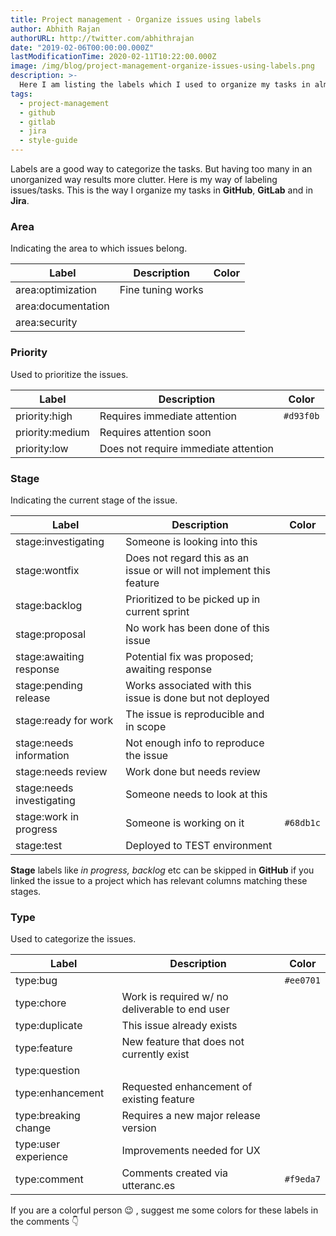 ```yaml
---
title: Project management - Organize issues using labels
author: Abhith Rajan
authorURL: http://twitter.com/abhithrajan
date: "2019-02-06T00:00:00.000Z"
lastModificationTime: 2020-02-11T10:22:00.000Z
image: /img/blog/project-management-organize-issues-using-labels.png
description: >-
  Here I am listing the labels which I used to organize my tasks in almost all the project management solutions like Jira, Gitlab and GitHub.
tags:
  - project-management
  - github
  - gitlab
  - jira
  - style-guide
---
```



Labels are a good way to categorize the tasks. But having too many in an unorganized way results more clutter.
Here is my way of labeling issues/tasks. This is the way I organize my tasks in **GitHub**, **GitLab** and in **Jira**.

### Area

Indicating the area to which issues belong.

| Label              | Description       | Color |
| ------------------ | ----------------- | ----- |
| area:optimization  | Fine tuning works |       |
| area:documentation |                   |       |
| area:security      |                   |       |

### Priority

Used to prioritize the issues.

| Label                                                        | Description                          | Color     |
| ------------------------------------------------------------ | ------------------------------------ | --------- |
| <Badge fill="#d93f0b" textColorIsWhite>priority:high</Badge> | Requires immediate attention         | `#d93f0b` |
| priority:medium                                              | Requires attention soon              |           |
| priority:low                                                 | Does not require immediate attention |           |

### Stage

Indicating the current stage of the issue.

| Label                                                                 | Description                                                         | Color     |
| --------------------------------------------------------------------- | ------------------------------------------------------------------- | --------- |
| stage:investigating                                                   | Someone is looking into this                                        |           |
| stage:wontfix                                                         | Does not regard this as an issue or will not implement this feature |           |
| stage:backlog                                                         | Prioritized to be picked up in current sprint                       |           |
| stage:proposal                                                        | No work has been done of this issue                                 |           |
| stage:awaiting response                                               | Potential fix was proposed; awaiting response                       |           |
| stage:pending release                                                 | Works associated with this issue is done but not deployed           |           |
| stage:ready for work                                                  | The issue is reproducible and in scope                              |           |
| stage:needs information                                               | Not enough info to reproduce the issue                              |           |
| stage:needs review                                                    | Work done but needs review                                          |           |
| stage:needs investigating                                             | Someone needs to look at this                                       |           |
| <Badge fill="#68db1c" textColorIsWhite>stage:work in progress</Badge> | Someone is working on it                                            | `#68db1c` |
| stage:test                                                            | Deployed to TEST environment                                        |           |

**Stage** labels like _in progress, backlog_ etc can be skipped in **GitHub** if you linked the issue to a project which has relevant columns matching these stages.

### Type

Used to categorize the issues.

| Label                                                   | Description                                    | Color     |
| ------------------------------------------------------- | ---------------------------------------------- | --------- |
| <Badge fill="#ee0701" textColorIsWhite>type:bug</Badge> |                                                | `#ee0701` |
| type:chore                                              | Work is required w/ no deliverable to end user |           |
| type:duplicate                                          | This issue already exists                      |           |
| type:feature                                            | New feature that does not currently exist      |           |
| type:question                                           |                                                |           |
| type:enhancement                                        | Requested enhancement of existing feature      |           |
| type:breaking change                                    | Requires a new major release version           |           |
| type:user experience                                    | Improvements needed for UX                     |           |
| <Badge fill="#f9eda7">type:comment</Badge>              | Comments created via utteranc.es               | `#f9eda7` |

If you are a colorful person 😉 , suggest me some colors for these labels in the comments :point_down:
